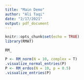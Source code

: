 ```yaml
---
title: "Main Demo"
author: "Ali Taqi"
date: "2/17/2021"
output: pdf_document
---
```


```r
knitr::opts_chunk$set(echo = TRUE)
library(RMAT)
```

```r
RM_
```


```r
P <- RM_norm(N = 10, complex = T)
.visualize_normal_entries(P)
P <- RM_erdos(N = 10, p = 0.5)
.visualize_entries(P)
```

